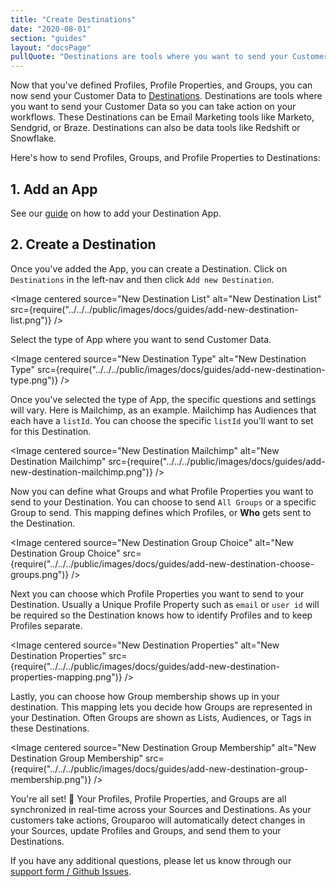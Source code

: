 ```yaml
---
title: "Create Destinations"
date: "2020-08-01"
section: "guides"
layout: "docsPage"
pullQuote: "Destinations are tools where you want to send your Customer Data so you can take action on your workflows."
---
```



Now that you've defined Profiles, Profile Properties, and Groups, you can now send your Customer Data to [Destinations](/docs/guides/product-concepts). Destinations are tools where you want to send your Customer Data so you can take action on your workflows. These Destinations can be Email Marketing tools like Marketo, Sendgrid, or Braze. Destinations can also be data tools like Redshift or Snowflake.

Here's how to send Profiles, Groups, and Profile Properties to Destinations:

## 1. Add an App

See our [guide](/docs/guides/add-apps) on how to add your Destination App.

## 2. Create a Destination

Once you've added the App, you can create a Destination. Click on `Destinations` in the left-nav and then click `Add new Destination`.

<Image
  centered
  source="New Destination List"
  alt="New Destination List"
  src={require("../../../public/images/docs/guides/add-new-destination-list.png")}
/>

Select the type of App where you want to send Customer Data.

<Image
  centered
  source="New Destination Type"
  alt="New Destination Type"
  src={require("../../../public/images/docs/guides/add-new-destination-type.png")}
/>

Once you've selected the type of App, the specific questions and settings will vary. Here is Mailchimp, as an example. Mailchimp has Audiences that each have a `listId`. You can choose the specific `listId` you'll want to set for this Destination.

<Image
  centered
  source="New Destination Mailchimp"
  alt="New Destination Mailchimp"
  src={require("../../../public/images/docs/guides/add-new-destination-mailchimp.png")}
/>

Now you can define what Groups and what Profile Properties you want to send to your Destination. You can choose to send `All Groups` or a specific Group to send. This mapping defines which Profiles, or **Who** gets sent to the Destination.

<Image
  centered
  source="New Destination Group Choice"
  alt="New Destination Group Choice"
  src={require("../../../public/images/docs/guides/add-new-destination-choose-groups.png")}
/>

Next you can choose which Profile Properties you want to send to your Destination. Usually a Unique Profile Property such as `email` or `user id` will be required so the Destination knows how to identify Profiles and to keep Profiles separate.

<Image
  centered
  source="New Destination Properties"
  alt="New Destination Properties"
  src={require("../../../public/images/docs/guides/add-new-destination-properties-mapping.png")}
/>

Lastly, you can choose how Group membership shows up in your destination. This mapping lets you decide how Groups are represented in your Destination. Often Groups are shown as Lists, Audiences, or Tags in these Destinations.

<Image
  centered
  source="New Destination Group Membership"
  alt="New Destination Group Membership"
  src={require("../../../public/images/docs/guides/add-new-destination-group-membership.png")}
/>

You're all set! 🎉 Your Profiles, Profile Properties, and Groups are all synchronized in real-time across your Sources and Destinations. As your customers take actions, Grouparoo will automatically detect changes in your Sources, update Profiles and Groups, and send them to your Destinations.

If you have any additional questions, please let us know through our [support form / Github Issues](https://github.com/grouparoo/grouparoo/issues/new/choose).
